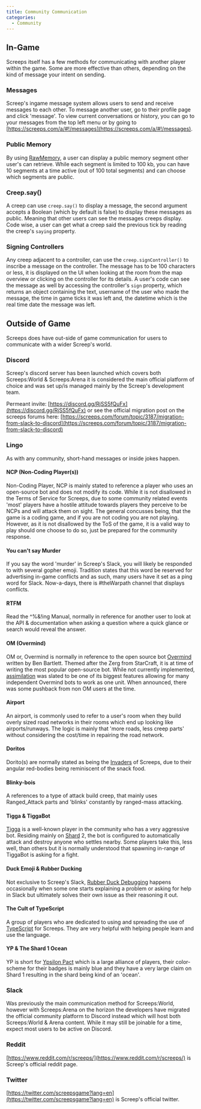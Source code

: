```yaml
---
title: Community Communication
categories:
  - Community
---
```


## In-Game

Screeps itself has a few methods for communicating with another player within the game. Some are more effective than others, depending on the kind of message your intent on sending.

### Messages

Screep's ingame message system allows users to send and receive messages to each other. To message another user, go to their profile page and click 'message'. To view current conversations or history, you can go to your messages from the top left menu or by going to [https://screeps.com/a/#!/messages](https://screeps.com/a/#!/messages).

### Public Memory

By using [RawMemory](https://docs.screeps.com/api/#RawMemory), a user can display a public memory segment other user's can retrieve. While each segment is limited to 100 kb, you can have 10 segments at a time active (out of 100 total segments) and can choose which segments are public.

### Creep.say()

A creep can use `creep.say()` to display a message, the second argument accepts a Boolean (which by default is false) to display these messages as public. Meaning that other users can see the messages creeps display. Code wise, a user can get what a creep said the previous tick by reading the creep's `saying` property.

### Signing Controllers

Any creep adjacent to a controller, can use the `creep.signController()` to inscribe a message on the controller. The message has to be 100 characters or less, it is displayed on the UI when looking at the room from the map overview or clicking on the controller for its details. A user's code can see the message as well by accessing the controller's `sign` property, which returns an object containing the text, username of the user who made the message, the time in game ticks it was left and, the datetime which is the real time date the message was left.

## Outside of Game

Screeps does have out-side of game communication for users to communicate with a wider Screep's world.

### Discord

Screep's discord server has been launched which covers both Screeps:World & Screeps:Arena it is considered the main official platform of choice and was set up/is managed mainly by the Screep's development team.

Permeant invite: [https://discord.gg/RjSS5fQuFx](https://discord.gg/RjSS5fQuFx) or see the official migration post on the screeps forums here: [https://screeps.com/forum/topic/3187/migration-from-slack-to-discord](https://screeps.com/forum/topic/3187/migration-from-slack-to-discord)

### Lingo

As with any community, short-hand messages or inside jokes happen.

#### NCP (Non-Coding Player(s))

Non-Coding Player, NCP is mainly stated to reference a player who uses an open-source bot and does not modify its code. While it is not disallowed in the Terms of Service for Screeps, due to some community related events 'most' players have a hostile attitude towards players they perceive to be NCPs and will attack them on sight. The general concusses being, that the game is a coding game, and if you are not coding you are not playing. However, as it is not disallowed by the ToS of the game, it is a valid way to play should one choose to do so, just be prepared for the community response.

#### You can't say Murder

If you say the word 'murder' in Screep's Slack, you will likely be responded to with several gopher emoji. Tradition states that this word be reserved for advertising in-game conflicts and as such, many users have it set as a ping word for Slack. Now-a-days, there is #theWarpath channel that displays conflicts.

#### RTFM

Read the ^%&!ing Manual, normally in reference for another user to look at the API & documentation when asking a question where a quick glance or search would reveal the answer.

#### OM (Overmind)

OM or, Overmind is normally in reference to the open source bot [Overmind](https://github.com/bencbartlett/Overmind) written by Ben Bartlett. Themed after the Zerg from StarCraft, it is at time of writing the most popular open-source bot. While not currently implemented, [assimilation](https://bencbartlett.wordpress.com/2019/01/02/screeps-6-verifiably-refreshed/) was slated to be one of its biggest features allowing for many independent Overmind bots to work as one unit. When announced, there was some pushback from non OM users at the time.

#### Airport

An airport, is commonly used to refer to a user's room when they build overly sized road networks in their rooms which end up looking like airports/runways. The logic is mainly that 'more roads, less creep parts' without considering the cost/time in repairing the road network.

#### Doritos

Dorito(s) are normally stated as being the [Invaders](/Invader) of Screeps, due to their angular red-bodies being reminiscent of the snack food.

#### Blinky-bois

A references to a type of attack build creep, that mainly uses Ranged_Attack parts and 'blinks' constantly by ranged-mass attacking.

#### Tigga & TiggaBot

[Tigga](https://screeps.com/a/#!/profile/Tigga) is a well-known player in the community who has a very aggressive bot. Residing mainly on [Shard](/Shard) 2, the bot is configured to automatically attack and destroy anyone who settles nearby. Some players take this, less well, than others but it is normally understood that spawning in-range of TiggaBot is asking for a fight.

#### Duck Emoji & Rubber Ducking

Not exclusive to Screep's Slack, [Rubber Duck Debugging](/Rubber_duck_debugging) happens occasionally when some one starts explaining a problem or asking for help in Slack but ultimately solves their own issue as their reasoning it out.

#### The Cult of TypeScript

A group of players who are dedicated to using and spreading the use of [TypeScript](https://en.wikipedia.org/wiki/TypeScript) for Screeps. They are very helpful with helping people learn and use the language.

#### YP & The Shard 1 Ocean

YP is short for [Ypsilon Pact](https://www.leagueofautomatednations.com/a/YP) which is a large alliance of players, their color-scheme for their badges is mainly blue and they have a very large claim on Shard 1 resulting in the shard being kind of an 'ocean'.

### Slack

Was previously the main communication method for Screeps:World, however with Screeps:Arena on the horizon the developers have migrated the official community platform to Discord instead which will host both Screeps:World & Arena content. While it may still be joinable for a time, expect most users to be active on Discord.

### Reddit

[https://www.reddit.com/r/screeps/](https://www.reddit.com/r/screeps/) is Screep's official reddit page.

### Twitter

[https://twitter.com/screepsgame?lang=en](https://twitter.com/screepsgame?lang=en) is Screep's official twitter.
